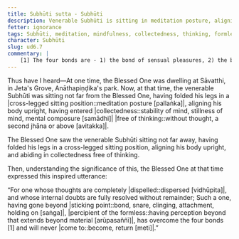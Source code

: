 ```yaml
---
title: Subhūti sutta - Subhūti
description: Venerable Subhūti is sitting in meditation posture, aligning his body upright, having entered collectedness free of thinking. The Blessed One sees this and expresses an inspired utterance.
fetter: ignorance
tags: Subhūti, meditation, mindfulness, collectedness, thinking, formless, bonds, ud, ud6
character: Subhūti
slug: ud6.7
commentary: |
    [1] The four bonds are - 1) the bond of sensual pleasures, 2) the bond of continued existence, 3) the bond of views, and 4) the bond of ignorance.
---
```


Thus have I heard—At one time, the Blessed One was dwelling at Sāvatthi, in Jeta's Grove, Anāthapiṇḍika's park. Now, at that time, the venerable Subhūti was sitting not far from the Blessed One, having folded his legs in a |cross-legged sitting position::meditation posture [pallaṅka]|, aligning his body upright, having entered |collectedness::stability of mind, stillness of mind, mental composure [samādhi]| |free of thinking::without thought, a second jhāna or above [avitakka]|.

The Blessed One saw the venerable Subhūti sitting not far away, having folded his legs in a cross-legged sitting position, aligning his body upright, and abiding in collectedness free of thinking.

Then, understanding the significance of this, the Blessed One at that time expressed this inspired utterance:

“For one whose thoughts are completely |dispelled::dispersed [vidhūpita]|,
and whose internal doubts are fully resolved without remainder;
Such a one, having gone beyond |sticking point::bond, snare, clinging, attachment, holding on [saṅga]|, |percipient of the formless::having perception beyond that extends beyond material [arūpasaññī]|,
has overcome the four bonds [1] and will never |come to::become, return [meti]|.”